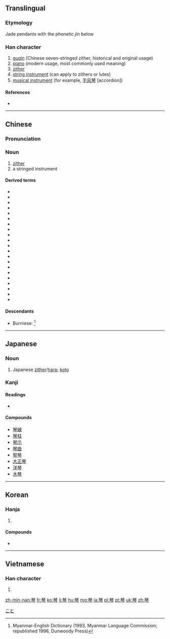 {{also|琹|珡}}
==Translingual==

===Etymology===
Jade pendants with the phonetic ''jin'' below

===Han character===
{{Han char|rn=96|rad=玉|as=08|sn=12|four=1120<sub>7</sub>|canj=一土人戈弓 (MGOIN)|ids=⿱[[玨]][[今]]}}

# [[guqin]] (Chinese seven-stringed zither, historical and original usage)
# [[piano]] (modern usage, most commonly used meaning)
# [[zither]]
# [[string instrument]] (can apply to zithers or lutes)
# [[musical instrument]] (for example, [[手风琴]] [accordion])

====References====
* {{Han ref|kx=0735.110|dkj=21079|dj=1147.080|hdz=21119.070|uh=7434|ud=29748|bh=B55E|bd=46430}}

----

==Chinese==
{{zh-forms}}

===Pronunciation===
{{zh-pron
|m=qín |ma=y
|c=kam4
|h=
|mn=khîm
|w=
|mc=y
|oc=y
|cat=n
}}

===Noun===
{{zh-noun}}

# [[zither]]
# a stringed instrument

====Derived terms====
{{attention|zh|pinyin needs tones}}
* {{zh-l|布祖基琴|tr=buzujiqin}}
* {{zh-l|电子琴|tr=dianziqin}}
* {{zh-l|独弦琴|tr=duxianqin}}
* {{zh-l|风琴|tr=fengqin}}
* {{zh-l|钢片琴|tr=gangpianqin}}
* {{zh-l|鋼琴|tr=gangqin}}
* {{zh-l|古琴|tr=guqin}}
* {{zh-l|胡琴|tr=huqin}}
* {{zh-l|口琴|tr=kouqin}}
* {{zh-l|雷琴|tr=leiqin}}
* {{zh-l|六角琴|tr=liujiaoqin}}
* {{zh-l|柳琴|tr=liuqin}}
* {{zh-l|马林巴琴|tr=malinba qin}}
* {{zh-l|梅花琴|tr=meihuaqin}}
* {{zh-l|手风琴|tr=shoufengqin}}
* {{zh-l|提琴|tr=tiqin}}
* {{zh-l|奚琴|tr=xiqin}}
* {{zh-l|揚琴|tr=yangqin}}
* {{zh-l|鐘琴|tr=zhongqin}}
* {{zh-l|琴瑟}}
* {{zh-l|琴絃}}

====Descendants====
* Burmese: {{l|my|ခင်|tr=khìn}} {{qualifier|borrowed}}<ref>Myanmar-English Dictionary (1993, Myanmar Language Commission; republished 1996, Dunwoody Press)</ref>

<references/>

{{zh-cat|Musical instruments}}

----

==Japanese==
{{wikipedia|Koto (musical instrument)}}

===Noun===
{{ja-noun|こと}}

# Japanese [[zither]]/[[harp]]; [[koto]]

===Kanji===
{{ja-kanji|grade=c|rs=玉08}}

====Readings====
* {{ja-readings|goon=[[ごん]] (gon)|kanon=[[きん]] (kin)|kun=[[こと]] (koto)}}

====Compounds====
* [[琴線]]
* [[琴柱]]
* [[琴爪]]
* [[琴曲]]
* [[竪琴]]
* [[大正琴]]
* [[洋琴]]
* [[木琴]]

[[Category:ja:Musical instruments|こと]]

----

==Korean==

===Hanja===
{{ko-hanja|hangeul=[[금]]|eumhun=|rv=geum|mr=kŭm|y=kum}}

# {{defn|lang=ko|sort=玉08}}

====Compounds====
* {{l|ko|伽倻琴|tr=[[가야금]], gayageum, kayagŭm}}

----

==Vietnamese==

===Han character===
{{vi-hantu|[[cầm]]|rs=玉08}}

# {{defn|lang=vi|sort=玉08}}

[[zh-min-nan:琴]]
[[fr:琴]]
[[ko:琴]]
[[li:琴]]
[[hu:琴]]
[[mg:琴]]
[[ja:琴]]
[[pl:琴]]
[[pt:琴]]
[[uk:琴]]
[[zh:琴]]